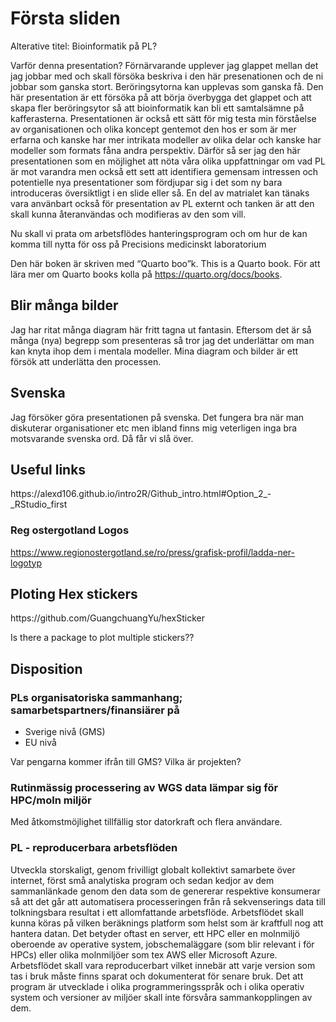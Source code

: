 # Första sliden {.unnumbered}

Alterative titel: Bioinformatik på PL?

Varför denna presentation? Förnärvarande upplever jag glappet mellan det jag jobbar med och skall försöka beskriva i den här presenationen och de ni jobbar som ganska stort. Beröringsytorna kan upplevas som ganska få. Den här presentation är ett försöka på att börja överbygga det glappet och att skapa fler beröringsytor så att bioinformatik kan bli ett samtalsämne på kafferasterna. Presentationen är också ett sätt för mig testa min förståelse av organisationen och olika koncept gentemot den hos er som är mer erfarna och kanske har mer intrikata modeller av olika delar och kanske har modeller som formats fåna andra perspektiv. Därför så ser jag den här presentationen som en möjlighet att nöta våra olika uppfattningar om vad PL är mot varandra men också ett sett att identifiera gemensam intressen och potentielle nya presentationer som fördjupar sig i det som ny bara introduceras översiktligt i en slide eller så. En del av matrialet kan tänaks vara använbart också för presentation av PL externt och tanken är att den skall kunna återanvändas och modifieras av den som vill.

Nu skall vi prata om arbetsflödes hanteringsprogram och om hur de kan komma till nytta för oss på Precisions medicinskt laboratorium

Den här boken är skriven med "Quarto boo"k. This is a Quarto book. För att lära mer om Quarto books kolla på <https://quarto.org/docs/books>.

## Blir många bilder

Jag har ritat många diagram här fritt tagna ut fantasin. Eftersom det är så många (nya) begrepp som presenteras så tror jag det underlättar om man kan knyta ihop dem i mentala modeller. Mina diagram och bilder är ett försök att underlätta den processen.

## Svenska

Jag försöker göra presentationen på svenska. Det fungera bra när man diskuterar organisationer etc men ibland finns mig veterligen inga bra motsvarande svenska ord. Då får vi slå över.

## Useful links

https://alexd106.github.io/intro2R/Github_intro.html#Option_2\_-\_RStudio_first

### Reg ostergotland Logos

<https://www.regionostergotland.se/ro/press/grafisk-profil/ladda-ner-logotyp>

## Ploting Hex stickers

https://github.com/GuangchuangYu/hexSticker

Is there a package to plot multiple stickers??

## Disposition

### PLs organisatoriska sammanhang; samarbetspartners/finansiärer på

-   Sverige nivå (GMS)
-   EU nivå

Var pengarna kommer ifrån till GMS? Vilka är projekten?

### Rutinmässig processering av WGS data lämpar sig för HPC/moln miljör

Med åtkomstmöjlighet tillfällig stor datorkraft och flera användare.

### 

### PL - reproducerbara arbetsflöden

Utveckla storskaligt, genom frivilligt globalt kollektivt samarbete över internet, först små analytiska program och sedan kedjor av dem sammanlänkade genom den data som de genererar respektive konsumerar så att det går att automatisera processeringen från rå sekvenserings data till tolkningsbara resultat i ett allomfattande arbetsflöde. Arbetsflödet skall kunna köras på vilken beräknings platform som helst som är kraftfull nog att hantera datan. Det betyder oftast en server, ett HPC eller en molnmiljö oberoende av operative system, jobschemaläggare (som blir relevant i för HPCs) eller olika molnmiljöer som tex AWS eller Microsoft Azure. Arbetsflödet skall vara reproducerbart vilket innebär att varje version som tas i bruk måste finns sparat och dokumenterat för senare bruk. Det att program är utvecklade i olika programmeringsspråk och i olika operativ system och versioner av miljöer skall inte försvåra sammankopplingen av dem.
